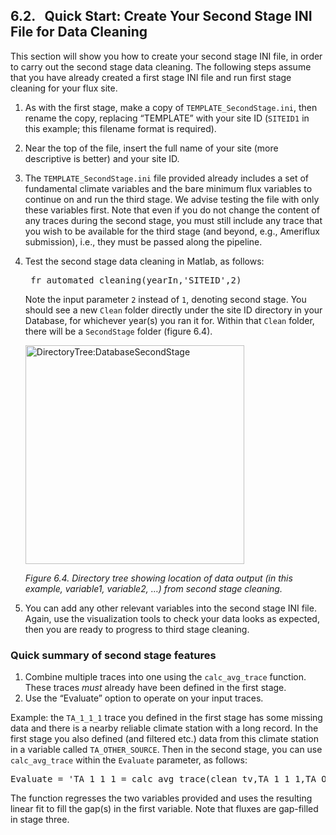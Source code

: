 ## 6.2. &nbsp; Quick Start: Create Your Second Stage INI File for Data Cleaning 

<link rel="stylesheet" href="css/style.css">

This section will show you how to create your second stage INI file, in order to carry out the second stage data cleaning. The following steps assume that you have already created a first stage INI file and run first stage cleaning for your flux site.

1. As with the first stage, make a copy of `TEMPLATE_SecondStage.ini`, then rename the copy, replacing "TEMPLATE" with your site ID (`SITEID1` in this example; this filename format is required).
2. Near the top of the file, insert the full name of your site (more descriptive is better) and your site ID. 
3. The `TEMPLATE_SecondStage.ini` file provided already includes a set of fundamental climate variables and the bare minimum flux variables to continue on and run the third stage. We advise testing the file with only these variables first. Note that even if you do not change the content of any traces during the second stage, you must still include any trace that you wish to be available for the third stage (and beyond, e.g., Ameriflux submission), i.e., they must be passed along the pipeline.
4. Test the second stage data cleaning in Matlab, as follows:
    <pre>
    fr_automated_cleaning(yearIn,'SITEID',2)</pre>
    
    Note the input parameter `2` instead of `1`, denoting second stage. You should see a new `Clean` folder directly under the site ID directory in your Database, for whichever year(s) you ran it for. Within that `Clean` folder, there will be a `SecondStage` folder (figure 6.4).

    <img src="images/directory_trees/DirectoryTree6b_short.jpg" alt="DirectoryTree:DatabaseSecondStage" width="350"/>

    *Figure 6.4. Directory tree showing location of data output (in this example, variable1, variable2, ...) from second stage cleaning.*

5. You can add any other relevant variables into the second stage INI file. Again, use the visualization tools to check your data looks as expected, then you are ready to progress to third stage cleaning.

<!-- [add fluxes to second stage template! needed for third stage example] -->

### Quick summary of second stage features
1. Combine multiple traces into one using the `calc_avg_trace` function. These traces *must* already have been defined in the first stage.
2. Use the "Evaluate" option to operate on your input traces.

Example: the `TA_1_1_1` trace you defined in the first stage has some missing data and there is a nearby reliable climate station with a long record. In the first stage you also defined (and filtered etc.) data from this climate station in a variable called `TA_OTHER_SOURCE`. Then in the second stage, you can use `calc_avg_trace` within the `Evaluate` parameter, as follows:
<pre>
Evaluate = 'TA_1_1_1 = calc_avg_trace(clean_tv,TA_1_1_1,TA_OTHER_SOURCE,-1)';</pre>

The function regresses the two variables provided and uses the resulting linear fit to fill the gap(s) in the first variable. <!-- For more details on second stage cleaning see the full documentation section 6.5 [XXX link]. -->Note that fluxes are gap-filled in stage three. 

